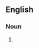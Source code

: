==English==

===Noun===
{{head|en|noun form|head=[[constitutional]] [[type]]s}}

# {{plural of|en|constitutional type}}